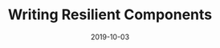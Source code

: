 ---
title: 'Writing Resilient Components'
date: '2019-10-03'
category: 'Link'
tags:
  - React
type: 'note'
link: 'https://overreacted.io/writing-resilient-components/'
---